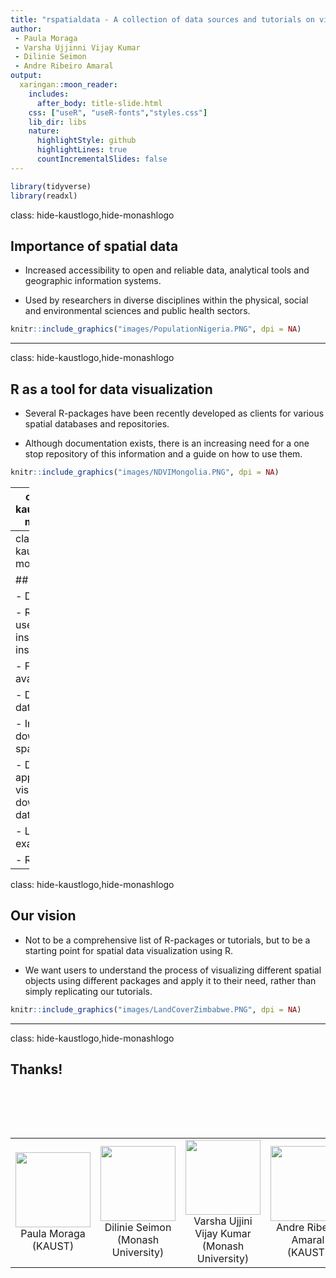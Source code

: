 ```yaml
---
title: "rspatialdata - A collection of data sources and tutorials on visualising spatial data using R"
author: 
 - Paula Moraga
 - Varsha Ujjinni Vijay Kumar
 - Dilinie Seimon
 - Andre Ribeiro Amaral
output:
  xaringan::moon_reader:
    includes:
      after_body: title-slide.html
    css: ["useR", "useR-fonts","styles.css"]
    lib_dir: libs
    nature:
      highlightStyle: github
      highlightLines: true
      countIncrementalSlides: false
---
```



```r
library(tidyverse)
library(readxl)
```

class: hide-kaustlogo,hide-monashlogo

## Importance of spatial data

- Increased accessibility to open and reliable data, analytical tools and geographic information systems.

- Used by researchers in diverse disciplines within the physical, social and environmental sciences and public health sectors.


```r
knitr::include_graphics("images/PopulationNigeria.PNG", dpi = NA)
```

---

class: hide-kaustlogo,hide-monashlogo

## R as a tool for data visualization

- Several R-packages have been recently developed as clients for various spatial databases and repositories.

- Although documentation exists, there is an increasing need for a one stop repository of this information and a guide on how to use them.

```r
knitr::include_graphics("images/NDVIMongolia.PNG", dpi = NA)
```

---
class: hide-kaustlogo,hide-monashlogo

## rspatialdata

- A collection of data sources and tutorials on visualizing spatial data using R.

[https://rspatialdata.github.io](https://rspatialdata.github.io/)


```r
knitr::include_graphics("images/listoftutorials.PNG", dpi = NA)
```

---
class: hide-kaustlogo,hide-monashlogo

## Our tutorials

- Data source

- R-package used and installation instructions

- Functions available

- Downloading data

- Interpreting downloaded spatial objects

- Different approaches in visualizing downloaded data

- List of examples

- References

---

class: hide-kaustlogo,hide-monashlogo

## Our vision

- Not to be a comprehensive list of R-packages or tutorials, but to be a starting point for spatial data visualization using R.

- We want users to understand the process of visualizing different spatial objects using different packages and apply it to their need, rather than simply replicating our tutorials.


```r
knitr::include_graphics("images/LandCoverZimbabwe.PNG", dpi = NA)
```

---
class: hide-kaustlogo,hide-monashlogo

## Thanks!

<table style="width:100%; padding-top: 5em;">
<tr>
<td style="width:25%; text-align:center"><img src="images/paulamoraga.png" width="120px"><br>Paula Moraga<br>(KAUST)</td>
<td style="width:25%; text-align:center"><img src="images/dilinieseimon.png" width="120px"><br>Dilinie Seimon<br>(Monash University)</td>
<td style="width:25%; text-align:center"><img src="images/varshaujjini.png" width="120px"><br>Varsha Ujjini Vijay Kumar<br>(Monash University)</td>
<td style="width:25%; text-align:center"><img src="images/andreamaral.png" width="120px"><br>Andre Ribeiro Amaral<br>(KAUST)</td>
</tr>
</table>


